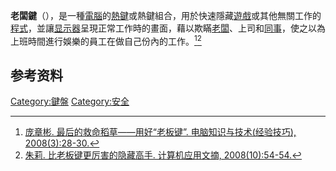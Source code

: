 {{TA
|G1=IT
}}
{{expand|time=2013-07-17T14:21:35+00:00}}
'''老闆鍵'''（{{lang-en|Boss key}}），是一種[[電腦|電腦]]的[[熱鍵|熱鍵]]或熱鍵組合，用於快速隱藏[[遊戲|遊戲]]或其他無關工作的[[计算机程序|程式]]，並讓[[显示器|显示器]]呈現正常工作時的畫面，藉以欺瞞[[僱主|老闆]]、上司和[[同事|同事]]，使之以為上班時間進行娛樂的員工在做自己份內的工作。<ref>[http://www.ixueshu.com/document/17ae93d31a7d2854.html 庞章彬. 最后的救命稻草——用好“老板键”. 电脑知识与技术(经验技巧), 2008(3):28-30.]</ref><ref>[http://www.ixueshu.com/document/4c6718006ba72d10.html 朱莉. 比老板键更厉害的隐藏高手. 计算机应用文摘, 2008(10):54-54.]</ref>

==参考资料==
{{reflist}}

{{電腦小作品}}

[[Category:鍵盤|Category:鍵盤]]
[[Category:安全|Category:安全]]